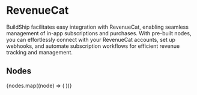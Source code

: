 
# RevenueCat

BuildShip facilitates easy integration with RevenueCat, enabling seamless management of in-app subscriptions and
purchases. With pre-built nodes, you can effortlessly connect with your RevenueCat accounts, set up webhooks, and
automate subscription workflows for efficient revenue tracking and management.

## Nodes

<Cards num={3}>
  {nodes.map((node) => (
    <NodeCard
      key={node.meta.id}
      title={node.meta.name}
      image={node.meta.icon.url}
      href={`/showcase/revenue-cat/${node.meta.id}`}
    />
  ))}
</Cards>
